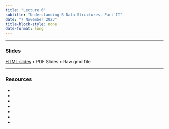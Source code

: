 ```yaml
---
title: "Lecture 6"
subtitle: "Understanding R Data Structures, Part II"
date: "7 November 2023"
title-block-style: none
date-format: long
---
```

---

### Slides 

[HTML slides](CSSS508_Lecture6.qmd) • PDF Slides • Raw qmd file

---

### Resources

- []()
- []()
- []()
- []()
- []()
- []()
- []()

